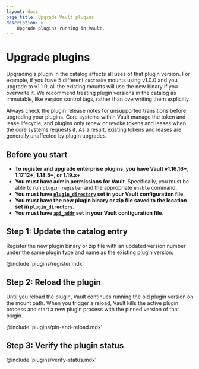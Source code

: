 ```yaml
---
layout: docs
page_title: Upgrade Vault plugins
description: >-
    Upgrade plugins running in Vault.
---
```


# Upgrade plugins

Upgrading a plugin in the catalog affects all uses of that plugin version. For
example, if you have 5 different `customkv` mounts using v1.0.0 and you upgrade
to v1.1.0, all the existing mounts will use the new binary if you overwrite it.
We recommend treating plugin versions in the catalog as immutable, like version
control tags, rather than overwriting them explicitly.

Always check the plugin release notes for unsupported transitions before
upgrading your plugins. Core systems within Vault manage the token and lease
lifecycle, and plugins only renew or revoke tokens and leases when the core
systems requests it. As a result, existing tokens and leases are generally
unaffected by plugin upgrades.


## Before you start

- **To register and upgrade enterprise plugins, you have Vault v1.16.16+,
  1.17.12+, 1.18.5+, or 1.19.x+**.
- **You must have admin permissions for Vault**. Specifically, you must be able
  to run `plugin register` and the appropriate `enable` command.
- **You must have [`plugin_directory`](/vault/docs/configuration#plugin_directory)
  set in your Vault configuration file**.
- **You must have the new plugin binary or zip file saved to the location set in
  `plugin_directory`**. 
- **You must have [`api_addr`](/vault/docs/configuration#api_addr) set in your
  Vault configuration file**.


## Step 1: Update the catalog entry

Register the new plugin binary or zip file with an updated version number under
the same plugin type and name as the existing plugin version.

@include 'plugins/register.mdx'


## Step 2: Reload the plugin

Until you reload the plugin, Vault continues running the old plugin version on
the mount path. When you trigger a reload, Vault kills the active plugin process
and start a new plugin process with the pinned version of that plugin.

@include 'plugins/pin-and-reload.mdx'


## Step 3: Verify the plugin status

@include 'plugins/verify-status.mdx'
